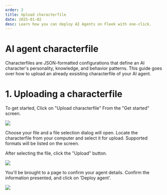 ```yaml
---
order: 2
title: Upload characterfile
date: 2025-01-02
desc: Learn how you can deploy AI Agents on Fleek with one-click.
---
```


# AI agent characterfile

Characterfiles are JSON-formatted configurations that define an AI character's personality, knowledge, and behavior patterns.
This guide goes over how to upload an already exsisting characterfile of your AI agent.

# 1. Uploading a characterfile

To get started, Click on "Upload characterfile"
From the "Get started" screen.

![](./b-flow-2.png)

Choose your file and a file selection dialog will open.
Locate the characterfile from your computer and select it for upload.
Supported formats will be listed on the screen.

After selecting the file, click the "Upload" button.

![](./b-flow-3.png)

You'll be brought to a page to confirm your agent details.
Confirm the information presented, and click on 'Deploy agent'.

![](./b-flow-3-1.png)
